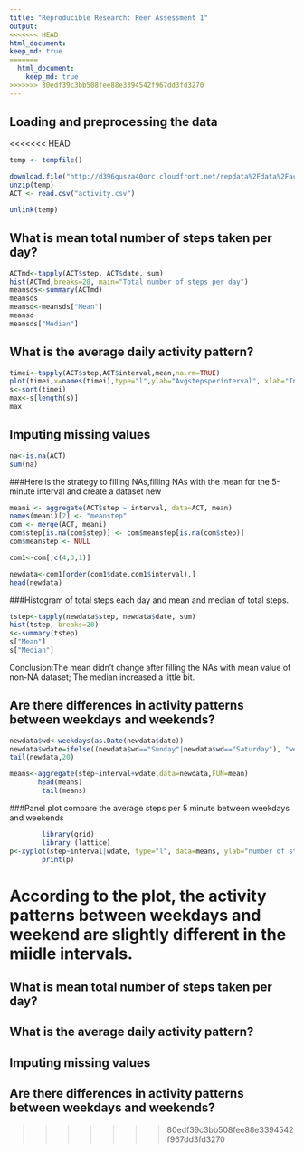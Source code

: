 ```yaml
---
title: "Reproducible Research: Peer Assessment 1"
output: 
<<<<<<< HEAD
html_document:
keep_md: true
=======
  html_document:
    keep_md: true
>>>>>>> 80edf39c3bb508fee88e3394542f967dd3fd3270
---
```



## Loading and preprocessing the data


<<<<<<< HEAD
```r
temp <- tempfile()

download.file("http://d396qusza40orc.cloudfront.net/repdata%2Fdata%2Factivity.zip",temp)
unzip(temp)
ACT <- read.csv("activity.csv")

unlink(temp) 
```

## What is mean total number of steps taken per day?
```r
ACTmd<-tapply(ACT$step, ACT$date, sum)
hist(ACTmd,breaks=20, main="Total number of steps per day")
meansds<-summary(ACTmd)
meansds
meansd<-meansds["Mean"]
meansd
meansds["Median"]
```


## What is the average daily activity pattern?

```r
timei<-tapply(ACT$step,ACT$interval,mean,na.rm=TRUE)
plot(timei,x=names(timei),type="l",ylab="Avgstepsperinterval", xlab="Interval")
s<-sort(timei)
max<-s[length(s)]
max
```
## Imputing missing values
```r
na<-is.na(ACT)
sum(na)
```
###Here is the strategy to filling NAs,filling NAs with the mean for the 5-minute interval and create a dataset new

```r
meani <- aggregate(ACT$step ~ interval, data=ACT, mean)
names(meani)[2] <- "meanstep"
com <- merge(ACT, meani)
com$step[is.na(com$step)] <- com$meanstep[is.na(com$step)]
com$meanstep <- NULL

```

```r

com1<-com[,c(4,3,1)]

newdata<-com1[order(com1$date,com1$interval),]  
head(newdata)
```
###Histogram of total steps each day and mean and median of total steps.

```r
tstep<-tapply(newdata$step, newdata$date, sum)
hist(tstep, breaks=20)
s<-summary(tstep)
s["Mean"]
s["Median"]
```
Conclusion:The mean didn't change after filling the NAs with mean value of non-NA dataset; The median increased a little bit.

## Are there differences in activity patterns between weekdays and weekends?
```r
newdata$wd<-weekdays(as.Date(newdata$date))
newdata$wdate=ifelse((newdata$wd=="Sunday"|newdata$wd=="Saturday"), "weekend", "weekday")
tail(newdata,20)

means<-aggregate(step~interval+wdate,data=newdata,FUN=mean)
       head(means)
        tail(means)        
```
###Panel plot compare the average steps per 5 minute between weekdays and weekends

```r
        library(grid)
        library (lattice)
p<-xyplot(step~interval|wdate, type="l", data=means, ylab="number of steps",layout=c(1,2) )
        print(p)
```

According to the plot, the activity patterns between weekdays and weekend are slightly different in the miidle intervals.
=======

## What is mean total number of steps taken per day?



## What is the average daily activity pattern?



## Imputing missing values



## Are there differences in activity patterns between weekdays and weekends?
>>>>>>> 80edf39c3bb508fee88e3394542f967dd3fd3270
